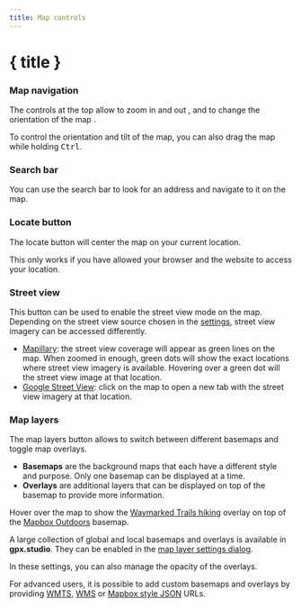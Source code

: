 ```yaml
---
title: Map controls
---
```


<script>
</script>

# { title }

### <Diff size="16" class="inline-block" style="margin-bottom: 2px" /> Map navigation

The controls at the top allow to zoom in <Plus size="16" class="inline-block" style="margin-bottom: 2px" /> and out <Minus size="16" class="inline-block" style="margin-bottom: 2px" />, and to change the orientation of the map <Compass size="16" class="inline-block" style="margin-bottom: 2px" />.

To control the orientation and tilt of the map, you can also drag the map while holding <kbd>Ctrl</kbd>.

### <Search size="16" class="inline-block" style="margin-bottom: 2px" /> Search bar

You can use the search bar to look for an address and navigate to it on the map.

### <LocateFixed size="16" class="inline-block" style="margin-bottom: 2px" /> Locate button

The locate button will center the map on your current location.

<DocsNote>
    This only works if you have allowed your browser and the website to access your location.
</DocsNote>

### <PersonStanding size="16" class="inline-block" style="margin-bottom: 2px" /> Street view

This button can be used to enable the street view mode on the map.
Depending on the street view source chosen in the [settings](./menu/settings), street view imagery can be accessed differently.

- <a href="https://www.mapillary.com/" target="_blank">Mapillary</a>: the street view coverage will appear as green lines on the map. When zoomed in enough, green dots will show the exact locations where street view imagery is available. Hovering over a green dot will the street view image at that location.
- <a href="https://www.google.com/streetview/" target="_blank">Google Street View</a>: click on the map to open a new tab with the street view imagery at that location.

### <Layers3 size="16" class="inline-block" style="margin-bottom: 2px" /> Map layers

The map layers button allows to switch between different basemaps and toggle map overlays.

- **Basemaps** are the background maps that each have a different style and purpose.
Only one basemap can be displayed at a time.
- **Overlays** are additional layers that can be displayed on top of the basemap to provide more information.

<div class="flex flex-col items-center">
    <DocsLayers />
    <span class="text-sm text-center mt-2">
        Hover over the map to show the <a href="https://hiking.waymarkedtrails.org" target="_blank">Waymarked Trails hiking</a> overlay on top of the <a href="https://www.mapbox.com/maps/outdoors" target="_blank">Mapbox Outdoors</a> basemap.
    </span>
</div>

A large collection of global and local basemaps and overlays is available in **gpx.studio**.
They can be enabled in the [map layer settings dialog](./menu/settings).

In these settings, you can also manage the opacity of the overlays.

For advanced users, it is possible to add custom basemaps and overlays by providing <a href="https://en.wikipedia.org/wiki/Web_Map_Tile_Service" target="_blank">WMTS</a>, <a href="https://en.wikipedia.org/wiki/Web_Map_Service" target="_blank">WMS</a> or <a href="https://docs.mapbox.com/help/glossary/style/" target="_blank">Mapbox style JSON</a> URLs.
